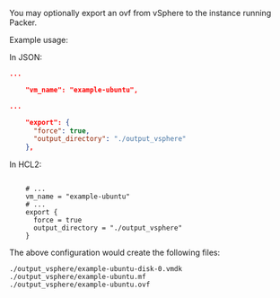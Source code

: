 <!-- Code generated from the comments of the ExportConfig struct in builder/vsphere/common/step_export.go; DO NOT EDIT MANUALLY -->

You may optionally export an ovf from vSphere to the instance running Packer.

Example usage:

In JSON:
```json
...

	"vm_name": "example-ubuntu",

...

	"export": {
	  "force": true,
	  "output_directory": "./output_vsphere"
	},

```
In HCL2:
```hcl

	# ...
	vm_name = "example-ubuntu"
	# ...
	export {
	  force = true
	  output_directory = "./output_vsphere"
	}

```
The above configuration would create the following files:

```text
./output_vsphere/example-ubuntu-disk-0.vmdk
./output_vsphere/example-ubuntu.mf
./output_vsphere/example-ubuntu.ovf
```

<!-- End of code generated from the comments of the ExportConfig struct in builder/vsphere/common/step_export.go; -->
